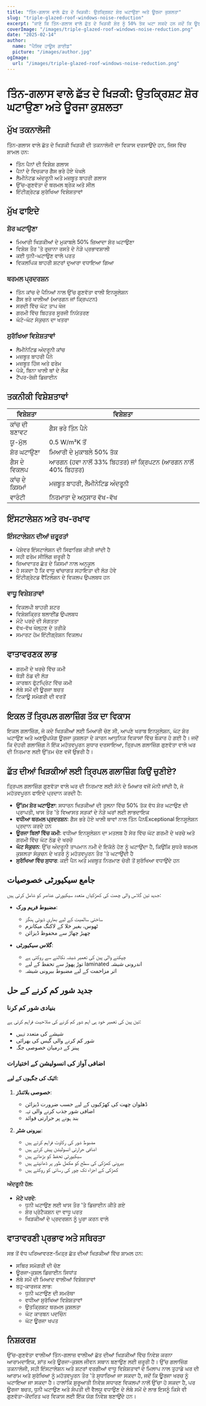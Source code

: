 ```yaml
---
title: "ਤਿੰਨ-ਗਲਾਸ ਵਾਲੇ ਛੱਤ ਦੇ ਖਿੜਕੀ: ਉਤਕ੍ਰਿਸ਼ਟ ਸ਼ੋਰ ਘਟਾਉਣਾ ਅਤੇ ਊਰਜਾ ਕੁਸ਼ਲਤਾ"
slug: "triple-glazed-roof-windows-noise-reduction"
excerpt: "ਜਾਣੋ ਕਿ ਤਿੰਨ-ਗਲਾਸ ਵਾਲੇ ਛੱਤ ਦੇ ਖਿੜਕੀ ਸ਼ੋਰ ਨੂੰ 50% ਤੱਕ ਘਟਾ ਸਕਦੇ ਹਨ ਜਦੋਂ ਕਿ ਊਰਜਾ ਕੁਸ਼ਲਤਾ ਅਤੇ ਘਰ ਦੀ ਸੁਰੱਖਿਆ ਵਿੱਚ ਸੁਧਾਰ ਕਰਦੇ ਹਨ।"
coverImage: "/images/triple-glazed-roof-windows-noise-reduction.png"
date: "2025-02-14"
author:
  name: "ਪੈਸਿਵ ਹਾਊਸ ਗਾਈਡ"
  picture: "/images/author.jpg"
ogImage:
  url: "/images/triple-glazed-roof-windows-noise-reduction.png"
---
```


# ਤਿੰਨ-ਗਲਾਸ ਵਾਲੇ ਛੱਤ ਦੇ ਖਿੜਕੀ: ਉਤਕ੍ਰਿਸ਼ਟ ਸ਼ੋਰ ਘਟਾਉਣਾ ਅਤੇ ਊਰਜਾ ਕੁਸ਼ਲਤਾ

## ਮੁੱਖ ਤਕਨਾਲੋਜੀ

ਤਿੰਨ-ਗਲਾਸ ਵਾਲੇ ਛੱਤ ਦੇ ਖਿੜਕੀ ਖਿੜਕੀ ਦੀ ਤਕਨਾਲੋਜੀ ਦਾ ਵਿਕਾਸ ਦਰਸਾਉਂਦੇ ਹਨ, ਜਿਸ ਵਿੱਚ ਸ਼ਾਮਲ ਹਨ:

- ਤਿੰਨ ਪੈਨਾਂ ਦੀ ਵਿਸ਼ੇਸ਼ ਗਲਾਸ
- ਪੈਨਾਂ ਦੇ ਵਿਚਕਾਰ ਗੈਸ ਭਰੇ ਹੋਏ ਖੋਖਲੇ
- ਲੈਮੀਨੇਟਡ ਅੰਦਰੂਨੀ ਅਤੇ ਮਜ਼ਬੂਤ ਬਾਹਰੀ ਗਲਾਸ
- ਉੱਚ-ਗੁਣਵੱਤਾ ਦੇ ਥਰਮਲ ਬ੍ਰੇਕ ਅਤੇ ਸੀਲ
- ਇੰਟੀਗ੍ਰੇਟਡ ਸੁਰੱਖਿਆ ਵਿਸ਼ੇਸ਼ਤਾਵਾਂ

## ਮੁੱਖ ਫਾਇਦੇ

### ਸ਼ੋਰ ਘਟਾਉਣਾ
- ਮਿਆਰੀ ਖਿੜਕੀਆਂ ਦੇ ਮੁਕਾਬਲੇ 50% ਜ਼ਿਆਦਾ ਸ਼ੋਰ ਘਟਾਉਣਾ
- ਵਿਸ਼ੇਸ਼ ਤੌਰ 'ਤੇ ਰੁਜ਼ਾਨਾ ਰਸਤੇ ਦੇ ਨੇੜੇ ਪ੍ਰਭਾਵਸ਼ਾਲੀ
- ਕਈ ਧੁਨੀ-ਘਟਾਉਣ ਵਾਲੇ ਪਰਤ
- ਵਿਕਲਪਿਕ ਬਾਹਰੀ ਸ਼ਟਰਾਂ ਦੁਆਰਾ ਵਧਾਇਆ ਗਿਆ

### ਥਰਮਲ ਪ੍ਰਦਰਸ਼ਨ
- ਤਿੰਨ ਕਾਂਚ ਦੇ ਪੈਨਿਆਂ ਨਾਲ ਉੱਚ ਗੁਣਵੱਤਾ ਵਾਲੀ ਇਨਸੂਲੇਸ਼ਨ
- ਗੈਸ ਭਰੇ ਖਾਲੀਆਂ (ਆਰਗਨ ਜਾਂ ਕ੍ਰਿਪਟਨ)
- ਸਰਦੀ ਵਿੱਚ ਘੱਟ ਤਾਪ ਖੋਜ
- ਗਰਮੀ ਵਿੱਚ ਬਿਹਤਰ ਸੂਰਜੀ ਨਿਯੰਤਰਣ
- ਘੱਟੋ-ਘੱਟ ਸੰਕੁਚਨ ਦਾ ਖਤਰਾ

### ਸੁਰੱਖਿਆ ਵਿਸ਼ੇਸ਼ਤਾਵਾਂ
- ਲੈਮੀਨੇਟਿਡ ਅੰਦਰੂਨੀ ਕਾਂਚ
- ਮਜ਼ਬੂਤ ਬਾਹਰੀ ਪੈਨੇ
- ਮਜ਼ਬੂਤ ਹਿੰਜ ਅਤੇ ਫਰੇਮ
- ਪੱਕੇ, ਬਿਨਾ ਖਾਲੀ ਥਾਂ ਦੇ ਲੌਕ
- ਟੈਂਪਰ-ਰੋਜ਼ੀ ਡਿਜ਼ਾਈਨ

## ਤਕਨੀਕੀ ਵਿਸ਼ੇਸ਼ਤਾਵਾਂ

| ਵਿਸ਼ੇਸ਼ਤਾ | ਵਿਸ਼ੇਸ਼ਤਾ |
|---------|--------------|
| ਕਾਂਚ ਦੀ ਬਣਾਵਟ | ਗੈਸ ਭਰੇ ਤਿੰਨ ਪੈਨੇ |
| ਯੂ-ਮੁੱਲ | 0.5 W/m²K ਤੋਂ |
| ਸ਼ੋਰ ਘਟਾਉਣਾ | ਮਿਆਰੀ ਦੇ ਮੁਕਾਬਲੇ 50% ਤੱਕ |
| ਗੈਸ ਦੇ ਵਿਕਲਪ | ਆਰਗਨ (ਹਵਾ ਨਾਲੋਂ 33% ਬਿਹਤਰ) ਜਾਂ ਕ੍ਰਿਪਟਨ (ਆਰਗਨ ਨਾਲੋਂ 40% ਬਿਹਤਰ) |
| ਕਾਂਚ ਦੇ ਕਿਸਮਾਂ | ਮਜ਼ਬੂਤ ਬਾਹਰੀ, ਲੈਮੀਨੇਟਿਡ ਅੰਦਰੂਨੀ |
| ਵਾਰੰਟੀ | ਨਿਰਮਾਤਾ ਦੇ ਅਨੁਸਾਰ ਵੱਖ-ਵੱਖ |

## ਇੰਸਟਾਲੇਸ਼ਨ ਅਤੇ ਰਖ-ਰਖਾਵ

### ਇੰਸਟਾਲੇਸ਼ਨ ਦੀਆਂ ਜ਼ਰੂਰਤਾਂ
- ਪੇਸ਼ੇਵਰ ਇੰਸਟਾਲੇਸ਼ਨ ਦੀ ਸਿਫਾਰਿਸ਼ ਕੀਤੀ ਜਾਂਦੀ ਹੈ
- ਸਹੀ ਫਰੇਮ ਸੀਲਿੰਗ ਜ਼ਰੂਰੀ ਹੈ
- ਜ਼ਿਆਦਾਤਰ ਛੱਤ ਦੇ ਕਿਸਮਾਂ ਨਾਲ ਅਨੁਕੂਲ
- ਹੋ ਸਕਦਾ ਹੈ ਕਿ ਵਾਧੂ ਢਾਂਚਾਗਤ ਸਹਾਇਤਾ ਦੀ ਲੋੜ ਹੋਵੇ
- ਇੰਟੀਗ੍ਰੇਟਡ ਵੈਂਟਿਲੇਸ਼ਨ ਦੇ ਵਿਕਲਪ ਉਪਲਬਧ ਹਨ

### ਵਾਧੂ ਵਿਸ਼ੇਸ਼ਤਾਵਾਂ
- ਵਿਕਲਪੀ ਬਾਹਰੀ ਸ਼ਟਰ
- ਵਿਸ਼ੇਸ਼ਕ੍ਰਿਤ ਬਲਾਈਂਡ ਉਪਲਬਧ
- ਮੋਟੇ ਪਰਦੇ ਦੀ ਸੰਗਤਤਾ
- ਵੱਖ-ਵੱਖ ਖੋਲ੍ਹਣ ਦੇ ਤਰੀਕੇ
- ਸਮਾਰਟ ਹੋਮ ਇੰਟੀਗ੍ਰੇਸ਼ਨ ਵਿਕਲਪ

## ਵਾਤਾਵਰਣਕ ਲਾਭ

- ਗਰਮੀ ਦੇ ਖਰਚੇ ਵਿੱਚ ਕਮੀ
- ਥੋੜੀ ਠੰਡ ਦੀ ਲੋੜ
- ਕਾਰਬਨ ਫੁੱਟਪ੍ਰਿੰਟ ਵਿੱਚ ਕਮੀ
- ਲੰਬੇ ਸਮੇਂ ਦੀ ਊਰਜਾ ਬਚਤ
- ਟਿਕਾਊ ਸਮੱਗਰੀ ਦੀ ਵਰਤੋਂ

## ਇਕਲ ਤੋਂ ਤ੍ਰਿਪਲ ਗਲਾਜ਼ਿੰਗ ਤੱਕ ਦਾ ਵਿਕਾਸ

ਇਕਲ ਗਲਾਜ਼ਿੰਗ, ਜੋ ਕਦੇ ਖਿੜਕੀਆਂ ਲਈ ਮਿਆਰੀ ਚੋਣ ਸੀ, ਆਪਣੇ ਖਰਾਬ ਇਨਸੂਲੇਸ਼ਨ, ਘੱਟ ਸ਼ੋਰ ਘਟਾਉਣ ਅਤੇ ਅਣਉਪਯੋਗ ਊਰਜਾ ਕੁਸ਼ਲਤਾ ਦੇ ਕਾਰਨ ਆਧੁਨਿਕ ਵਿਕਾਸਾਂ ਵਿੱਚ ਬੇਕਾਰ ਹੋ ਗਈ ਹੈ। ਜਦੋਂ ਕਿ ਦੋਹਰੀ ਗਲਾਜ਼ਿੰਗ ਨੇ ਇੱਕ ਮਹੱਤਵਪੂਰਨ ਸੁਧਾਰ ਦਰਸਾਇਆ, ਤ੍ਰਿਪਲ ਗਲਾਜ਼ਿੰਗ ਗੁਣਵੱਤਾ ਵਾਲੇ ਘਰ ਦੀ ਨਿਰਮਾਣ ਲਈ ਉੱਤਮ ਚੋਣ ਵਜੋਂ ਉਭਰੀ ਹੈ।

## ਛੱਤ ਦੀਆਂ ਖਿੜਕੀਆਂ ਲਈ ਤ੍ਰਿਪਲ ਗਲਾਜ਼ਿੰਗ ਕਿਉਂ ਚੁਣੀਏ?

ਤ੍ਰਿਪਲ ਗਲਾਜ਼ਿੰਗ ਗੁਣਵੱਤਾ ਵਾਲੇ ਘਰ ਦੀ ਨਿਰਮਾਣ ਲਈ ਸੋਨੇ ਦੇ ਮਿਆਰ ਵਜੋਂ ਮੰਨੀ ਜਾਂਦੀ ਹੈ, ਜੋ ਮਹੱਤਵਪੂਰਨ ਫਾਇਦੇ ਪ੍ਰਦਾਨ ਕਰਦੀ ਹੈ:

- **ਉੱਤਮ ਸ਼ੋਰ ਘਟਾਉਣਾ**: ਸਧਾਰਨ ਖਿੜਕੀਆਂ ਦੀ ਤੁਲਨਾ ਵਿੱਚ 50% ਤੱਕ ਵੱਧ ਸ਼ੋਰ ਘਟਾਉਣ ਦੀ ਪ੍ਰਾਪਤੀ, ਖਾਸ ਤੌਰ 'ਤੇ ਵਿਆਸਤ ਸੜਕਾਂ ਦੇ ਨੇੜੇ ਘਰਾਂ ਲਈ ਲਾਭਦਾਇਕ
- **ਵਧੀਆ ਥਰਮਲ ਪ੍ਰਦਰਸ਼ਨ**: ਗੈਸ ਭਰੇ ਹੋਏ ਖਾਲੀ ਥਾਵਾਂ ਨਾਲ ਤਿੰਨ ਪੈਨExceptional ਇਨਸੂਲੇਸ਼ਨ ਪ੍ਰਦਾਨ ਕਰਦੇ ਹਨ
- **ਊਰਜਾ ਬਿਲਾਂ ਵਿੱਚ ਕਮੀ**: ਵਧੀਆ ਇਨਸੂਲੇਸ਼ਨ ਦਾ ਮਤਲਬ ਹੈ ਸੇਰ ਵਿੱਚ ਘੱਟ ਗਰਮੀ ਦੇ ਖਰਚੇ ਅਤੇ ਗਰਮੀ ਵਿੱਚ ਘੱਟ ਠੰਡ ਦੇ ਖਰਚੇ
- **ਘੱਟ ਸੰਕੁਚਨ**: ਉੱਚ ਅੰਦਰੂਨੀ ਤਾਪਮਾਨ ਨਮੀ ਦੇ ਇਕੱਠੇ ਹੋਣ ਨੂੰ ਘਟਾਉਂਦਾ ਹੈ, ਕਿਉਂਕਿ ਸੁਧਰੇ ਥਰਮਲ ਕੁਸ਼ਲਤਾ ਸੰਕੁਚਨ ਦੇ ਖਤਰੇ ਨੂੰ ਮਹੱਤਵਪੂਰਨ ਤੌਰ 'ਤੇ ਘਟਾਉਂਦੀ ਹੈ
- **ਸੁਰੱਖਿਆ ਵਿੱਚ ਸੁਧਾਰ**: ਕਈ ਪੈਨ ਅਤੇ ਮਜ਼ਬੂਤ ਨਿਰਮਾਣ ਚੋਰੀ ਤੋਂ ਸੁਰੱਖਿਆ ਵਧਾਉਂਦੇ ਹਨ

## جامع سیکیورٹی خصوصیات

جدید تین گلاس والی چھت کی کھڑکیاں متعدد سیکیورٹی عناصر کو شامل کرتی ہیں:

- **مضبوط فریم ورک**:
  - ساختی سالمیت کے لیے بھاری ڈیوٹی ہنگز
  - ٹھوس، بغیر خلا کے لاکنگ میکانزم
  - چھیڑ چھاڑ سے محفوظ ڈیزائن

- **گلاس سیکیورٹی**:
  - چپکنے والی پین کی تعمیر شیشہ نکالنے سے روکتی ہے
  - توڑ پھوڑ سے تحفظ کے لیے laminated اندرونی شیشہ
  - اثر مزاحمت کے لیے مضبوط بیرونی شیشہ

## جدید شور کم کرنے کے حل

### بنیادی شور کم کرنا
تین پین کی تعمیر خود ہی اہم شور کم کرنے کی صلاحیت فراہم کرتی ہے:
- شیشے کی متعدد تہیں
- شور کم کرنے والی گیس کی بھرائی
- پینز کے درمیان خصوصی جگہ

### اضافی آواز کی انسولیشن کے اختیارات

#### اٹیک کی جگہوں کے لیے:
1. **خصوصی بلائنڈز**:
   - ڈھلوان چھت کی کھڑکیوں کے لیے حسب ضرورت ڈیزائن
   - اضافی شور جذب کرنے والی تہہ
   - بند ہونے پر حرارتی فوائد

2. **بیرونی شٹر**:
   - مضبوط شور کی رکاوٹ فراہم کرتے ہیں
   - اضافی حرارتی انسولیشن پیش کرتے ہیں
   - سیکیورٹی تحفظ کو بڑھاتے ہیں
   - بیرونی کھڑکی کی سطح کو مکمل طور پر ڈھانپتے ہیں
   - کھڑکی کے اجزاء تک چور کی رسائی کو روکتے ہیں

#### ਅੰਦਰੂਨੀ ਹੱਲ:
- **ਮੋਟੇ ਪਰਦੇ**: 
  - ਧੁਨੀ ਘਟਾਉਣ ਲਈ ਖਾਸ ਤੌਰ 'ਤੇ ਡਿਜ਼ਾਈਨ ਕੀਤੇ ਗਏ
  - ਸ਼ੋਰ ਪ੍ਰੋਟੈਕਸ਼ਨ ਦਾ ਵਾਧੂ ਪਰਤ
  - ਖਿੜਕੀਆਂ ਦੇ ਪ੍ਰਦਰਸ਼ਨ ਨੂੰ ਪੂਰਾ ਕਰਨ ਵਾਲੇ

## ਵਾਤਾਵਰਣੀ ਪ੍ਰਭਾਵ ਅਤੇ ਸਥਿਰਤਾ

ਸਭ ਤੋਂ ਵੱਧ ਪਰਿਆਵਰਣ-ਮਿਤ੍ਰ ਛੱਤ ਦੀਆਂ ਖਿੜਕੀਆਂ ਵਿੱਚ ਸ਼ਾਮਲ ਹਨ:
- ਸਥਿਰ ਸਮੱਗਰੀ ਦੀ ਚੋਣ
- ਊਰਜਾ-ਕੁਸ਼ਲ ਡਿਜ਼ਾਈਨ ਸਿਧਾਂਤ
- ਲੰਬੇ ਸਮੇਂ ਦੀ ਮਿਆਦ ਵਾਲੀਆਂ ਵਿਸ਼ੇਸ਼ਤਾਵਾਂ
- ਬਹੁ-ਕਾਰਜਕ ਲਾਭ:
  - ਧੁਨੀ ਘਟਾਉਣ ਦੀ ਸਮਰੱਥਾ
  - ਵਧੀਆ ਸੁਰੱਖਿਆ ਵਿਸ਼ੇਸ਼ਤਾਵਾਂ
  - ਉਤਕ੍ਰਿਸ਼ਟ ਥਰਮਲ ਕੁਸ਼ਲਤਾ
  - ਘੱਟ ਕਾਰਬਨ ਪਦਚਿੰਨ
  - ਘੱਟ ਊਰਜਾ ਖਪਤ

## ਨਿਸ਼ਕਰਸ਼

ਉੱਚ-ਗੁਣਵੱਤਾ ਵਾਲੀਆਂ ਤਿੰਨ-ਗਲਾਜ਼ ਵਾਲੀਆਂ ਛੱਤ ਦੀਆਂ ਖਿੜਕੀਆਂ ਵਿੱਚ ਨਿਵੇਸ਼ ਕਰਨਾ ਆਰਾਮਦਾਇਕ, ਸ਼ਾਂਤ ਅਤੇ ਊਰਜਾ-ਕੁਸ਼ਲ ਜੀਵਨ ਸਥਾਨ ਬਣਾਉਣ ਲਈ ਜ਼ਰੂਰੀ ਹੈ। ਉੱਚ ਗਲਾਜ਼ਿੰਗ ਤਕਨਾਲੋਜੀ, ਸਹੀ ਇੰਸਟਾਲੇਸ਼ਨ ਅਤੇ ਸ਼ਟਰਾਂ ਵਰਗੀਆਂ ਵਾਧੂ ਵਿਸ਼ੇਸ਼ਤਾਵਾਂ ਦੇ ਮਿਲਾਪ ਨਾਲ ਤੁਹਾਡੇ ਘਰ ਦੀ ਆਰਾਮ ਅਤੇ ਸੁਰੱਖਿਆ ਨੂੰ ਮਹੱਤਵਪੂਰਨ ਤੌਰ 'ਤੇ ਸੁਧਾਰਿਆ ਜਾ ਸਕਦਾ ਹੈ, ਜਦੋਂ ਕਿ ਊਰਜਾ ਖਰਚ ਨੂੰ ਘਟਾਇਆ ਜਾ ਸਕਦਾ ਹੈ। ਹਾਲਾਂਕਿ ਸ਼ੁਰੂਆਤੀ ਨਿਵੇਸ਼ ਸਧਾਰਣ ਵਿਕਲਪਾਂ ਨਾਲੋਂ ਉੱਚਾ ਹੋ ਸਕਦਾ ਹੈ, ਪਰ ਊਰਜਾ ਬਚਤ, ਧੁਨੀ ਘਟਾਉਣ ਅਤੇ ਸੰਪਤੀ ਦੀ ਵੈਲਯੂ ਵਧਾਉਣ ਦੇ ਲੰਬੇ ਸਮੇਂ ਦੇ ਲਾਭ ਇਸਨੂੰ ਕਿਸੇ ਵੀ ਗੁਣਵੱਤਾ-ਕੇਂਦਰਿਤ ਘਰ ਵਿਕਾਸ ਲਈ ਇੱਕ ਯੋਗ ਨਿਵੇਸ਼ ਬਣਾਉਂਦੇ ਹਨ।